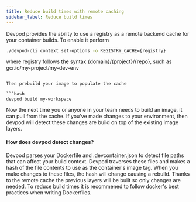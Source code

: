 ```yaml
---
title: Reduce build times with remote caching
sidebar_label: Reduce build times
---
```


Devpod provides the ability to use a registry as a remote backend cache for your container builds. To enable it perform

```bash
./devpod-cli context set-options -o REGISTRY_CACHE={registry}
```
where registry follows the syntax {domain}/{project}/{repo}, such as gcr.io/my-project/my-dev-env
```

Then prebuild your image to populate the cache

```bash
devpod build my-workspace
```

Now the next time you or anyone in your team needs to build an image, it can pull from the cache. If you've made changes to your environment, then devpod will detect these changes are 
build on top of the existing image layers.

#### How does devpod detect changes?

Devpod parses your Dockerfile and .devcontainer.json to detect file paths that can affect your build context. Devpod traverses these files and makes a hash of the file contents to use as the 
container's image tag. When you make changes to these files, the hash will change causing a rebuild. Thanks to the remote cache the previous layers will be built so only changes are needed. To 
reduce build times it is recommened to follow docker's best practices when writing Dockerfiles.